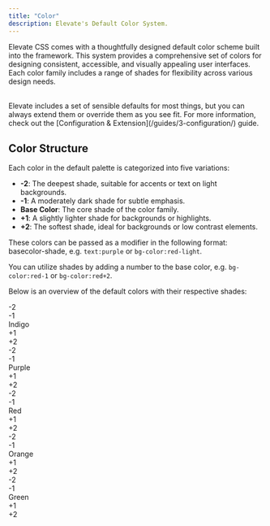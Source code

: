 ```yaml
---
title: "Color"
description: Elevate's Default Color System.
---
```


Elevate CSS comes with a thoughtfully designed default color scheme built into the framework. This system provides a comprehensive set of colors for designing consistent, accessible, and visually appealing user interfaces. Each color family includes a range of shades for flexibility across various design needs.


<br/>


<Aside title="You've Gotta Start Somewhere, Right?">
Elevate includes a set of sensible defaults for most things, but you can always extend them or override them as you see fit. For more information, check out the [Configuration & Extension](/guides/3-configuration/) guide.
</Aside>

##  Color Structure
Each color in the default palette is categorized into five variations:

- **-2**: The deepest shade, suitable for accents or text on light backgrounds.
- **-1**: A moderately dark shade for subtle emphasis.
- **Base Color**: The core shade of the color family.
- **+1**: A slightly lighter shade for backgrounds or highlights.
- **+2**: The softest shade, ideal for backgrounds or low contrast elements.

These colors can be passed as a modifier in the following format: basecolor-shade, e.g. `text:purple` or `bg-color:red-light`.

You can utilize shades by adding a number to the base color, e.g. `bg-color:red-1` or `bg-color:red+2`.

Below is an overview of the default colors with their respective shades:

<div class = "row"> 
    <div class = "row:x-center:y-center h:d12 w:full bg-color:indigo-2 mg-t:d4"> -2 </div>
    <div class = "row:x-center:y-center h:d12 w:full bg-color:indigo-1"> -1 </div>
    <div class = "row:x-center:y-center h:d12 w:full bg-color:indigo"> Indigo </div>
    <div class = "row:x-center:y-center h:d12 w:full bg-color:indigo+1"> +1 </div>
    <div class = "row:x-center:y-center h:d12 w:full bg-color:indigo+2"> +2 </div>
</div>

<div class = "row"> 
    <div class = "row:x-center:y-center h:d12 w:full bg-color:purple-2 mg-t:d4"> -2 </div>
    <div class = "row:x-center:y-center h:d12 w:full bg-color:purple-1"> -1 </div>
    <div class = "row:x-center:y-center h:d12 w:full bg-color:purple"> Purple </div>
    <div class = "row:x-center:y-center h:d12 w:full bg-color:purple+1"> +1 </div>
    <div class = "row:x-center:y-center h:d12 w:full bg-color:purple+2"> +2 </div>
</div>

<div class = "row"> 
    <div class = "row:x-center:y-center h:d12 w:full bg-color:red-2 mg-t:d4"> -2 </div>
    <div class = "row:x-center:y-center h:d12 w:full bg-color:red-1"> -1 </div>
    <div class = "row:x-center:y-center h:d12 w:full bg-color:red"> Red </div>
    <div class = "row:x-center:y-center h:d12 w:full bg-color:red+1"> +1 </div>
    <div class = "row:x-center:y-center h:d12 w:full bg-color:red+2"> +2 </div>
</div>

<div class = "row"> 
    <div class = "row:x-center:y-center h:d12 w:full bg-color:orange-2 mg-t:d4"> -2 </div>
    <div class = "row:x-center:y-center h:d12 w:full bg-color:orange-1"> -1 </div>
    <div class = "row:x-center:y-center h:d12 w:full bg-color:orange"> Orange </div>
    <div class = "row:x-center:y-center h:d12 w:full bg-color:orange+1"> +1 </div>
    <div class = "row:x-center:y-center h:d12 w:full bg-color:orange+2"> +2 </div>
</div>

<div class = "row"> 
    <div class = "row:x-center:y-center h:d12 w:full bg-color:green-2 mg-t:d4"> -2 </div>
    <div class = "row:x-center:y-center h:d12 w:full bg-color:green-1"> -1 </div>
    <div class = "row:x-center:y-center h:d12 w:full bg-color:green"> Green </div>
    <div class = "row:x-center:y-center h:d12 w:full bg-color:green+1"> +1 </div>
    <div class = "row:x-center:y-center h:d12 w:full bg-color:green+2"> +2 </div>
</div>





